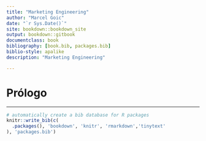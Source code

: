 ```yaml
--- 
title: "Marketing Engineering"
author: "Marcel Goic"
date: "`r Sys.Date()`"
site: bookdown::bookdown_site
output: bookdown::gitbook
documentclass: book
bibliography: [book.bib, packages.bib]
biblio-style: apalike
description: "Marketing Engineering"

---
```


# Prólogo {-}

-----

```r
# automatically create a bib database for R packages
knitr::write_bib(c(
  .packages(), 'bookdown', 'knitr', 'rmarkdown','tinytext'
), 'packages.bib')
```
